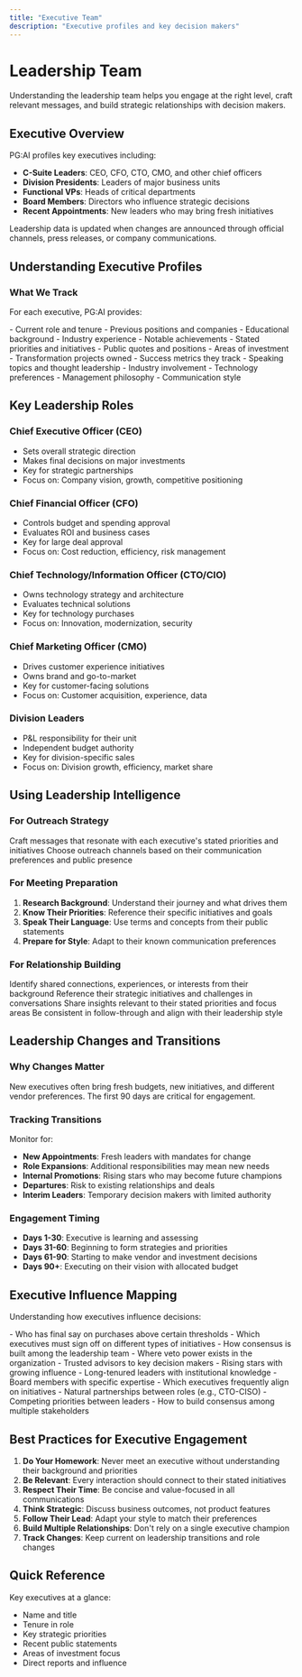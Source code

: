 ```yaml
---
title: "Executive Team"
description: "Executive profiles and key decision makers"
---
```


# Leadership Team

Understanding the leadership team helps you engage at the right level, craft relevant messages, and build strategic relationships with decision makers.

## Executive Overview

PG:AI profiles key executives including:

- **C-Suite Leaders**: CEO, CFO, CTO, CMO, and other chief officers
- **Division Presidents**: Leaders of major business units
- **Functional VPs**: Heads of critical departments
- **Board Members**: Directors who influence strategic decisions
- **Recent Appointments**: New leaders who may bring fresh initiatives

<Info>
  Leadership data is updated when changes are announced through official channels, press releases, or company communications.
</Info>

## Understanding Executive Profiles

### **What We Track**

For each executive, PG:AI provides:

<Tabs>
  <Tab title="Professional Background">
    - Current role and tenure
    - Previous positions and companies
    - Educational background
    - Industry experience
    - Notable achievements
  </Tab>
  <Tab title="Strategic Focus">
    - Stated priorities and initiatives
    - Public quotes and positions
    - Areas of investment
    - Transformation projects owned
    - Success metrics they track
  </Tab>
  <Tab title="Engagement Insights">
    - Speaking topics and thought leadership
    - Industry involvement
    - Technology preferences
    - Management philosophy
    - Communication style
  </Tab>
</Tabs>

## Key Leadership Roles

### **Chief Executive Officer (CEO)**

- Sets overall strategic direction
- Makes final decisions on major investments
- Key for strategic partnerships
- Focus on: Company vision, growth, competitive positioning

### **Chief Financial Officer (CFO)**

- Controls budget and spending approval
- Evaluates ROI and business cases
- Key for large deal approval
- Focus on: Cost reduction, efficiency, risk management

### **Chief Technology/Information Officer (CTO/CIO)**

- Owns technology strategy and architecture
- Evaluates technical solutions
- Key for technology purchases
- Focus on: Innovation, modernization, security

### **Chief Marketing Officer (CMO)**

- Drives customer experience initiatives
- Owns brand and go-to-market
- Key for customer-facing solutions
- Focus on: Customer acquisition, experience, data

### **Division Leaders**

- P&L responsibility for their unit
- Independent budget authority
- Key for division-specific sales
- Focus on: Division growth, efficiency, market share

## Using Leadership Intelligence

### **For Outreach Strategy**

<CardGroup cols={2}>
  <Card title="Message Alignment" icon="envelope">
    Craft messages that resonate with each executive's stated priorities and initiatives
  </Card>
  <Card title="Channel Selection" icon="route">
    Choose outreach channels based on their communication preferences and public presence
  </Card>
</CardGroup>

### **For Meeting Preparation**

1. **Research Background**: Understand their journey and what drives them
2. **Know Their Priorities**: Reference their specific initiatives and goals
3. **Speak Their Language**: Use terms and concepts from their public statements
4. **Prepare for Style**: Adapt to their known communication preferences

### **For Relationship Building**

<Steps>
  <Step title="Find Common Ground">
    Identify shared connections, experiences, or interests from their background
  </Step>
  <Step title="Demonstrate Understanding">
    Reference their strategic initiatives and challenges in conversations
  </Step>
  <Step title="Add Value">
    Share insights relevant to their stated priorities and focus areas
  </Step>
  <Step title="Build Trust">
    Be consistent in follow-through and align with their leadership style
  </Step>
</Steps>

## Leadership Changes and Transitions

### **Why Changes Matter**

<Warning>
  New executives often bring fresh budgets, new initiatives, and different vendor preferences. The first 90 days are critical for engagement.
</Warning>

### **Tracking Transitions**

Monitor for:

- **New Appointments**: Fresh leaders with mandates for change
- **Role Expansions**: Additional responsibilities may mean new needs
- **Internal Promotions**: Rising stars who may become future champions
- **Departures**: Risk to existing relationships and deals
- **Interim Leaders**: Temporary decision makers with limited authority

### **Engagement Timing**

- **Days 1-30**: Executive is learning and assessing
- **Days 31-60**: Beginning to form strategies and priorities
- **Days 61-90**: Starting to make vendor and investment decisions
- **Days 90\+**: Executing on their vision with allocated budget

## Executive Influence Mapping

Understanding how executives influence decisions:

<Accordion title="Decision Making Authority">
  - Who has final say on purchases above certain thresholds
  - Which executives must sign off on different types of initiatives
  - How consensus is built among the leadership team
  - Where veto power exists in the organization
</Accordion>

<Accordion title="Informal Influence">
  - Trusted advisors to key decision makers
  - Rising stars with growing influence
  - Long-tenured leaders with institutional knowledge
  - Board members with specific expertise
</Accordion>

<Accordion title="Coalition Building">
  - Which executives frequently align on initiatives
  - Natural partnerships between roles (e.g., CTO-CISO)
  - Competing priorities between leaders
  - How to build consensus among multiple stakeholders
</Accordion>

## Best Practices for Executive Engagement

1. **Do Your Homework**: Never meet an executive without understanding their background and priorities
2. **Be Relevant**: Every interaction should connect to their stated initiatives
3. **Respect Their Time**: Be concise and value-focused in all communications
4. **Think Strategic**: Discuss business outcomes, not product features
5. **Follow Their Lead**: Adapt your style to match their preferences
6. **Build Multiple Relationships**: Don't rely on a single executive champion
7. **Track Changes**: Keep current on leadership transitions and role changes

## Quick Reference

Key executives at a glance:

- Name and title
- Tenure in role
- Key strategic priorities
- Recent public statements
- Areas of investment focus
- Direct reports and influence